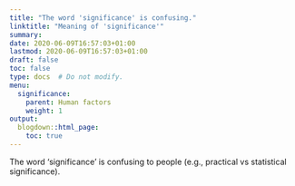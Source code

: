 ```yaml
---
title: "The word 'significance' is confusing."
linktitle: "Meaning of 'significance'"
summary:
date: 2020-06-09T16:57:03+01:00
lastmod: 2020-06-09T16:57:03+01:00
draft: false  
toc: false
type: docs  # Do not modify.
menu:
  significance:
    parent: Human factors
    weight: 1
output:
  blogdown::html_page:
    toc: true
---
```


The word 'significance' is confusing to people (e.g., practical vs statistical significance).
